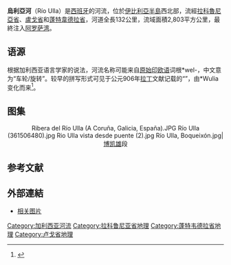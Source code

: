 {{Infobox river
| name              = 烏利亞河
| name_native       = Río Ulla
| name_native_lang  = gl
| image_caption     = 乌利亚河[[特奥_(拉科鲁尼亚省)|特奥]]段
| image             = Pontevea. Galicia. Río Ulla 9.jpg
| map               = Hidrogalicia_rio_ulla.svg
| map_caption       = 水系图
| source1_location  = 卢戈省[[塔沃阿达|塔沃阿达]]<ref name="MTN25">{{Cite map|author= Instituto Geográfico Nacional de España|title= Mapa Topográfico Nacional|map= GoolZoom - Cartografía Raster|url= http://es.goolzoom.com/?&hl=es&hc=es&lat=42.729443&lng=-7.810309&zoom=14&type=roadmap&tab=maps&idl=4762681|scale= 1:25.000|series= MTN25|edition= WMTS de cartografía raster do IGN|language= gl|accessdate= 2016-04-09|archive-date= 2016-05-09|archive-url= https://web.archive.org/web/20160509123044/http://es.goolzoom.com/?&hl=es&hc=es&lat=42.729443&lng=-7.810309&zoom=14&type=roadmap&tab=maps&idl=4762681|dead-url= no}}</ref><ref name="MTN50">{{Cite map|author= Instituto Geográfico Nacional de España|title= Mapa Topográfico Nacional|map= GoolZoom - Topográfico MTN50|url= http://es.goolzoom.com/?&hl=es&hc=es&lat=42.722854&lng=-7.814600&zoom=15&type=roadmap&tab=maps&idl=4921996|scale= 1:50.000|year= 1952|series= MTN50|edition= WMTS de la primera edición del MTN50 del IGN|language= es|accessdate= 2016-04-09|archive-date= 2016-05-09|archive-url= https://web.archive.org/web/20160509113448/http://es.goolzoom.com/?&hl=es&hc=es&lat=42.722854&lng=-7.814600&zoom=15&type=roadmap&tab=maps&idl=4921996|dead-url= no}}</ref>
| mouth_location    = [[阿罗萨湾|阿罗萨湾]]
| length            = {{convert|132|km|mi|abbr=on}}<ref name="Ríos de Galiza">{{Cite book|first1= Manuel|last1= Núñez Pérez|first2= Adela|last2= Lois Lois|first3= Mon|last3= Daporta Padín|title= Os ríos de Galiza|series= A Nosa Terra|year= 2007|publisher= Promocións Culturais Galegas, S.A.|language= gl|isbn= 978-84-8341-136-0|page= 94}}</ref><ref name="GEG">{{Cite encyclopedia|editor= Cañada, Silverio|encyclopedia= Gran Enciclopedia Galega|title= Ulla, Río|language= gl|year= 2003|publisher= El Progreso - Diario de Pontevedra|volume= 42|isbn= 84-87804-26-8|pages= 179-180}}</ref>
| source1_elevation = {{convert|648|m|ft|abbr=on}}<ref name="MTN25" />
| mouth_elevation   = 0m
| basin_size        = {{Convert|2803.6|km2|mi2|abbr=on}}<ref name="Ríos de Galiza" /><ref name="GEG" />
| discharge1_avg    = {{Convert|79.3|m3/s|ft3/s|abbr=on}}<ref name="Ríos de Galiza" />
| mouth_coordinates = {{coord|42|38|36|N|8|45|16|W|display=inline, title|region:ES_type:river_source:eswiki}}
}}
'''烏利亞河'''（Río Ulla）是[[西班牙|西班牙]]的河流，位於[[伊比利亞半島|伊比利亞半島]]西北部，流經[[拉科魯尼亞省|拉科魯尼亞省]]、[[盧戈省|盧戈省]]和[[蓬特韋德拉省|蓬特韋德拉省]]，河道全長132公里，流域面積2,803平方公里，最終注入[[阿罗萨湾|阿罗萨湾]]。
==语源==
根据加利西亚语言学家的说法，河流名称可能来自[[原始印欧语|原始印欧语]]词根*wel-，中文意为“车轮/旋转”。较早的拼写形式可见于公元906年[[拉丁语|拉丁]]文献记载的“{{lang|la|(fluvius) Volia}}”，由*Wulia变化而来<ref>{{cite journal |author1=Edelmiro Bascuas López |url=https://dialnet.unirioja.es/servlet/articulo?codigo=2953482 |title=La hidronimia de Galicia Tres estratos. Paleoeuropeo, celta y latino |journal=Estudios mindonienses: Anuario de estudios histórico-teológicos de la diócesis de Mondoñedo-Ferrol |date=2008 |volume=24 |page=541 |language=es |issn=0213-4357 |access-date=2019-01-23 |archive-date=2019-04-19 |archive-url=https://web.archive.org/web/20190419161439/https://dialnet.unirioja.es/servlet/articulo?codigo=2953482 |dead-url=no }}</ref>。
==图集==
<center>
<gallery mode="packed">
Ribera del Río Ulla (A Coruña, Galicia, España).JPG
Río Ulla (361506480).jpg
Rio Ulla vista desde puente (2).jpg
Río Ulla, Boqueixón.jpg|[[博凯洪|博凯雄]]段
</gallery>
</center>
==参考文献==
{{reflist}}
==外部連結==
{{commonscat|Ulla River}}
* [http://novaimaxen.50webs.com/Rio_Ulla/index.html 相关图片] {{Wayback|url=http://novaimaxen.50webs.com/Rio_Ulla/index.html |date=20200806223437 }}

{{Spain-geo-stub}}
[[Category:加利西亚河流|Category:加利西亚河流]]
[[Category:拉科鲁尼亚省地理|Category:拉科鲁尼亚省地理]]
[[Category:蓬特韦德拉省地理|Category:蓬特韦德拉省地理]]
[[Category:卢戈省地理|Category:卢戈省地理]]